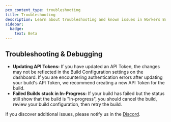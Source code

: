 ```yaml
---
pcx_content_type: troubleshooting
title: Troubleshooting
description: Learn about troubleshooting and known issues in Workers Builds.
sidebar:
  badge:
    text: Beta
---
```


## Troubleshooting & Debugging

- **Updating API Tokens:** If you have updated an API Token, the changes may not be reflected in the Build Configuration settings on the dashboard. If you are encountering authentication errors after updating your build's API Token, we recommend creating a new API Token for the build.
- **Failed Builds stuck in In-Progress:** If your build has failed but the status still show that the build is "In-progress", you should cancel the build, review your build configuration, then retry the build.

If you discover additional issues, please notify us in the [Discord](https://discord.cloudflare.com).
